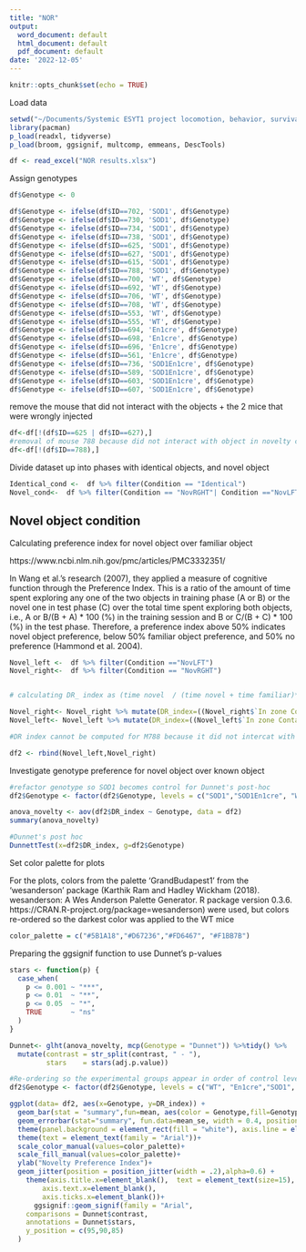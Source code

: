 ```yaml
---
title: "NOR"
output:
  word_document: default
  html_document: default
  pdf_document: default
date: '2022-12-05'
---
```


```r
knitr::opts_chunk$set(echo = TRUE)
```

Load data
```r
setwd("~/Documents/Systemic ESYT1 project locomotion, behavior, survival, anatomical data/Behavioral paradigms data processing/Behavior analysis for paper/Analysis R scripts/NOR/")
library(pacman)
p_load(readxl, tidyverse)
p_load(broom, ggsignif, multcomp, emmeans, DescTools)

df <- read_excel("NOR results.xlsx") 

```

Assign genotypes
```r
df$Genotype <- 0

df$Genotype <- ifelse(df$ID==702, 'SOD1', df$Genotype)
df$Genotype <- ifelse(df$ID==730, 'SOD1', df$Genotype)
df$Genotype <- ifelse(df$ID==734, 'SOD1', df$Genotype)
df$Genotype <- ifelse(df$ID==738, 'SOD1', df$Genotype)
df$Genotype <- ifelse(df$ID==625, 'SOD1', df$Genotype)
df$Genotype <- ifelse(df$ID==627, 'SOD1', df$Genotype) 
df$Genotype <- ifelse(df$ID==615, 'SOD1', df$Genotype)
df$Genotype <- ifelse(df$ID==788, 'SOD1', df$Genotype)
df$Genotype <- ifelse(df$ID==700, 'WT', df$Genotype)
df$Genotype <- ifelse(df$ID==692, 'WT', df$Genotype)
df$Genotype <- ifelse(df$ID==706, 'WT', df$Genotype)
df$Genotype <- ifelse(df$ID==708, 'WT', df$Genotype)
df$Genotype <- ifelse(df$ID==553, 'WT', df$Genotype)
df$Genotype <- ifelse(df$ID==555, 'WT', df$Genotype)
df$Genotype <- ifelse(df$ID==694, 'En1cre', df$Genotype)
df$Genotype <- ifelse(df$ID==698, 'En1cre', df$Genotype)
df$Genotype <- ifelse(df$ID==696, 'En1cre', df$Genotype)
df$Genotype <- ifelse(df$ID==561, 'En1cre', df$Genotype)
df$Genotype <- ifelse(df$ID==736, 'SOD1En1cre', df$Genotype)
df$Genotype <- ifelse(df$ID==589, 'SOD1En1cre', df$Genotype)
df$Genotype <- ifelse(df$ID==603, 'SOD1En1cre', df$Genotype)
df$Genotype <- ifelse(df$ID==607, 'SOD1En1cre', df$Genotype)

```
remove the mouse that did not interact with the objects + the 2 mice that were wrongly injected
```r
df<-df[!(df$ID==625 | df$ID==627),] 
#removal of mouse 788 because did not interact with object in novelty condition
df<-df[!(df$ID==788),] 

```

Divide dataset up into phases with identical objects, and novel object

```r
Identical_cond <-  df %>% filter(Condition == "Identical")
Novel_cond<-  df %>% filter(Condition == "NovRGHT"| Condition =="NovLFT")

```

## Novel object condition

Calculating preference index for novel object over familiar object

https://www.ncbi.nlm.nih.gov/pmc/articles/PMC3332351/ 

In Wang et al.’s research (2007), they applied a measure of cognitive function through the Preference Index. This is a ratio of the amount of time spent exploring any one of the two objects in training phase (A or B) or the novel one in test phase (C) over the total time spent exploring both objects, i.e., A or B/(B + A) * 100 (%) in the training session and B or C/(B + C) * 100 (%) in the test phase. Therefore, a preference index above 50% indicates novel object preference, below 50% familiar object preference, and 50% no preference (Hammond et al. 2004).

```r
Novel_left <-  df %>% filter(Condition =="NovLFT")
Novel_right<-  df %>% filter(Condition == "NovRGHT")


# calculating DR_ index as (time novel  / (time novel + time familiar)*100)

Novel_right<- Novel_right %>% mutate(DR_index=((Novel_right$`In zone ContactZone_right  cumulative s`/(Novel_right$`In zone ContactZone_right  cumulative s`+Novel_right$`In zone ContactZone_left cumulative s`))*100))
Novel_left<- Novel_left %>% mutate(DR_index=((Novel_left$`In zone ContactZone_left cumulative s`/(Novel_left$`In zone ContactZone_left cumulative s`+Novel_left$`In zone ContactZone_right  cumulative s`))*100))

#DR index cannot be computed for M788 because it did not intercat with either object at all.

df2 <- rbind(Novel_left,Novel_right)

```

Investigate genotype preference for novel object over known object

```r
#refactor genotype so SOD1 becomes control for Dunnet's post-hoc
df2$Genotype <- factor(df2$Genotype, levels = c("SOD1","SOD1En1cre", "WT", "En1cre"))

anova_novelty <- aov(df2$DR_index ~ Genotype, data = df2)
summary(anova_novelty)

#Dunnet's post hoc
DunnettTest(x=df2$DR_index, g=df2$Genotype)

```
Set color palette for plots

For the plots, colors from the palette 'GrandBudapest1' from the 'wesanderson' package (Karthik Ram and Hadley Wickham (2018). wesanderson: A Wes Anderson Palette Generator. R package
  version 0.3.6. https://CRAN.R-project.org/package=wesanderson) were used, but colors re-ordered so the darkest color was applied to the WT mice
```r
color_palette = c("#5B1A18","#D67236","#FD6467", "#F1BB7B")
```


Preparing the ggsignif function to use Dunnet's p-values
```r

stars <- function(p) {
  case_when(
    p <= 0.001 ~ "***",
    p <= 0.01  ~ "**",
    p <= 0.05  ~ "*",
    TRUE       ~ "ns"
  )
}

```

```r

Dunnet<- glht(anova_novelty, mcp(Genotype = "Dunnet")) %>%tidy() %>% 
  mutate(contrast = str_split(contrast, " - "),
         stars    = stars(adj.p.value))

#Re-ordering so the experimental groups appear in order of control level
df2$Genotype <- factor(df2$Genotype, levels = c("WT", "En1cre","SOD1", "SOD1En1cre"))

ggplot(data= df2, aes(x=Genotype, y=DR_index)) +
  geom_bar(stat = "summary",fun=mean, aes(color = Genotype,fill=Genotype), alpha = 0.01, size=1) +
  geom_errorbar(stat="summary", fun.data=mean_se, width = 0.4, position = "dodge")+
  theme(panel.background = element_rect(fill = "white"), axis.line = element_line(color="black"))+ 
  theme(text = element_text(family = "Arial"))+
  scale_color_manual(values=color_palette)+
  scale_fill_manual(values=color_palette)+
  ylab("Novelty Preference Index")+
  geom_jitter(position = position_jitter(width = .2),alpha=0.6) +
    theme(axis.title.x=element_blank(),  text = element_text(size=15),
        axis.text.x=element_blank(),
        axis.ticks.x=element_blank())+
      ggsignif::geom_signif(family = "Arial",
    comparisons = Dunnet$contrast,
    annotations = Dunnet$stars,
    y_position = c(95,90,85)
  )

```